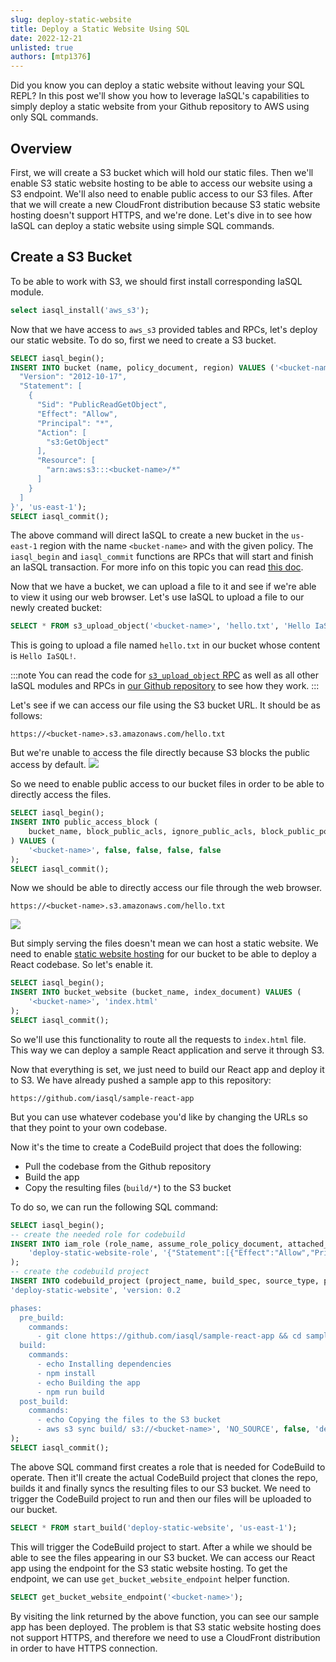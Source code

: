 ```yaml
---
slug: deploy-static-website
title: Deploy a Static Website Using SQL
date: 2022-12-21
unlisted: true
authors: [mtp1376]
---
```

Did you know you can deploy a static website without leaving your SQL REPL? In this post we'll show you how to leverage IaSQL's capabilities to simply deploy a static website from your Github repository to AWS using only SQL commands.

## Overview
First, we will create a S3 bucket which will hold our static files. Then we'll enable S3 static website hosting to be able to access our website using a S3 endpoint. We'll also need to enable public access to our S3 files. After that we will create a new CloudFront distribution because S3 static website hosting doesn't support HTTPS, and we're done. Let's dive in to see how IaSQL can deploy a static website using simple SQL commands.

## Create a S3 Bucket
To be able to work with S3, we should first install corresponding IaSQL module.
```sql TheButton[Install S3 Module]="Install S3 Module"
select iasql_install('aws_s3');
```

Now that we have access to `aws_s3` provided tables and RPCs, let's deploy our static website. To do so, first we need to create a S3 bucket.
```sql TheButton[Create a S3 bucket]="Create a S3 Bucket"
SELECT iasql_begin();
INSERT INTO bucket (name, policy_document, region) VALUES ('<bucket-name>', '{
  "Version": "2012-10-17",
  "Statement": [
    {
      "Sid": "PublicReadGetObject",
      "Effect": "Allow",
      "Principal": "*",
      "Action": [
        "s3:GetObject"
      ],
      "Resource": [
        "arn:aws:s3:::<bucket-name>/*"
      ]
    }
  ]
}', 'us-east-1');
SELECT iasql_commit();
```
The above command will direct IaSQL to create a new bucket in the `us-east-1` region with the name `<bucket-name>` and with the given policy. The `iasql_begin` and `iasql_commit` functions are RPCs that will start and finish an IaSQL transaction. For more info on this topic you can read [this doc](https://iasql.com/docs/next/transaction/).

Now that we have a bucket, we can upload a file to it and see if we're able to view it using our web browser. Let's use IaSQL to upload a file to our newly created bucket:
```sql TheButton[Upload a File to Bucket]="Upload a File to S3 Bucket"
SELECT * FROM s3_upload_object('<bucket-name>', 'hello.txt', 'Hello IaSQL!', 'text/plain');
```
This is going to upload a file named `hello.txt` in our bucket whose content is `Hello IaSQL!`.

:::note
You can read the code for [`s3_upload_object` RPC](https://github.com/iasql/iasql-engine/blob/c70f068c7520baf00cea9ddd3a76b8c6dbd2b23b/src/modules/aws_s3/rpcs/s3_upload_object.ts#L27-L33) as well as all other IaSQL modules and RPCs in [our Github repository](https://github.com/iasql/iasql-engine/) to see how they work.
:::

Let's see if we can access our file using the S3 bucket URL. It should be as follows:
```
https://<bucket-name>.s3.amazonaws.com/hello.txt
```
But we're unable to access the file directly because S3 blocks the public access by default.
<img src="/img/s3-access-denied.png" />

So we need to enable public access to our bucket files in order to be able to directly access the files.
```sql TheButton[Enable Public Access to S3 Bucket]="Enable Public Access to The Bucket"
SELECT iasql_begin();
INSERT INTO public_access_block (
    bucket_name, block_public_acls, ignore_public_acls, block_public_policy, restrict_public_buckets
) VALUES (
    '<bucket-name>', false, false, false, false
);
SELECT iasql_commit();
```

Now we should be able to directly access our file through the web browser.
```
https://<bucket-name>.s3.amazonaws.com/hello.txt
```
<img src="/img/hello-iasql.png" />

But simply serving the files doesn't mean we can host a static website. We need to enable [static website hosting](https://docs.aws.amazon.com/AmazonS3/latest/userguide/WebsiteHosting.html) for our bucket to be able to deploy a React codebase. So let's enable it.
```sql TheButton[Enable S3 Static Website Hosting]="Enable S3 Static Website Hosting"
SELECT iasql_begin();
INSERT INTO bucket_website (bucket_name, index_document) VALUES (
    '<bucket-name>', 'index.html'
);
SELECT iasql_commit();
```
So we'll use this functionality to route all the requests to `index.html` file. This way we can deploy a sample React application and serve it through S3.

Now that everything is set, we just need to build our React app and deploy it to S3. We have already pushed a sample app to this repository:
```
https://github.com/iasql/sample-react-app
```
But you can use whatever codebase you'd like by changing the URLs so that they point to your own codebase.

Now it's the time to create a CodeBuild project that does the following:
- Pull the codebase from the Github repository
- Build the app
- Copy the resulting files (`build/*`) to the S3 bucket

To do so, we can run the following SQL command:
```sql TheButton[Create a CodeBuild Project to Build and Deploy S3 Website]="Create a CodeBuild Project to Build and Deploy The Website"
SELECT iasql_begin();
-- create the needed role for codebuild
INSERT INTO iam_role (role_name, assume_role_policy_document, attached_policies_arns) VALUES (
    'deploy-static-website-role', '{"Statement":[{"Effect":"Allow","Principal":{"Service":"codebuild.amazonaws.com"},"Action":"sts:AssumeRole"}],"Version":"2012-10-17"}', array['arn:aws:iam::aws:policy/AWSCodeBuildAdminAccess', 'arn:aws:iam::aws:policy/CloudWatchLogsFullAccess', 'arn:aws:iam::aws:policy/AmazonS3FullAccess']
);
-- create the codebuild project
INSERT INTO codebuild_project (project_name, build_spec, source_type, privileged_mode, service_role_name, region) VALUES (
'deploy-static-website', 'version: 0.2

phases:
  pre_build:
    commands:
      - git clone https://github.com/iasql/sample-react-app && cd sample-react-app
  build:
    commands:
      - echo Installing dependencies
      - npm install
      - echo Building the app
      - npm run build
  post_build:
    commands:
      - echo Copying the files to the S3 bucket
      - aws s3 sync build/ s3://<bucket-name>', 'NO_SOURCE', false, 'deploy-static-website-role', 'us-east-1'
);
SELECT iasql_commit();
```
The above SQL command first creates a role that is needed for CodeBuild to operate. Then it'll create the actual CodeBuild project that clones the repo, builds it and finally syncs the resulting files to our S3 bucket. We need to trigger the CodeBuild project to run and then our files will be uploaded to our bucket.
```sql TheButton[Trigger The CodeBuild Project]="Trigger The CodeBuild Project"
SELECT * FROM start_build('deploy-static-website', 'us-east-1');
```
This will trigger the CodeBuild project to start. After a while we should be able to see the files appearing in our S3 bucket. We can access our React app using the endpoint for the S3 static website hosting. To get the endpoint, we can use `get_bucket_website_endpoint` helper function.
```sql TheButton[Get The Bucket Website Endpoint]="Get The Bucket Website Endpoint"
SELECT get_bucket_website_endpoint('<bucket-name>');
```
By visiting the link returned by the above function, you can see our sample app has been deployed. The problem is that S3 static website hosting does not support HTTPS, and therefore we need to use a CloudFront distribution in order to have HTTPS connection.
